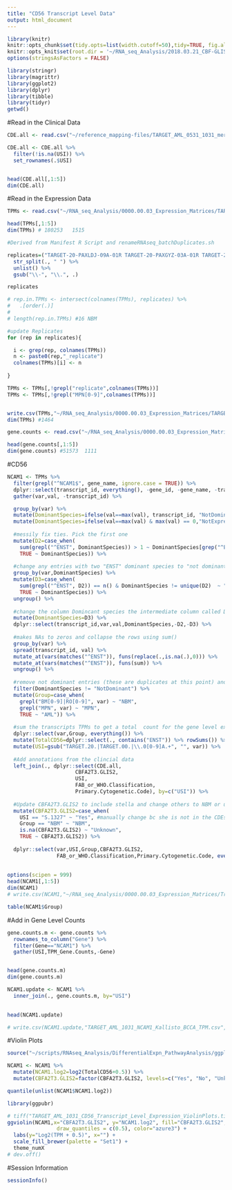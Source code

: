 ```yaml
---
title: "CD56 Transcript Level Data"
output: html_document
---
```



```r
library(knitr)
knitr::opts_chunk$set(tidy.opts=list(width.cutoff=50),tidy=TRUE, fig.align='center', fig.height=5, fig.width=8)
knitr::opts_knit$set(root.dir = '~/RNA_seq_Analysis/2018.03.21_CBF-GLIS_DEGs_Comprehensive/')
options(stringsAsFactors = FALSE)
```


```r
library(stringr)
library(magrittr)
library(ggplot2)
library(dplyr)
library(tibble)
library(tidyr)
getwd()
```



#Read in the Clinical Data

```r
CDE.all <- read.csv("~/reference_mapping-files/TARGET_AML_0531_1031_merged_CDEs_1.10.19.csv")

CDE.all <- CDE.all %>%
  filter(!is.na(USI)) %>%
  set_rownames(.$USI)


head(CDE.all[,1:5])
dim(CDE.all)
```


#Read in the Expression Data

```r
TPMs <- read.csv("~/RNA_seq_Analysis/0000.00.03_Expression_Matrices/TARGET_AML_MPN_1031_kallisto_withGeneID_TPM.csv")

head(TPMs[,1:5])
dim(TPMs) # 180253   1515
```

```r
#Derived from Manifest R Script and renameRNAseq_batchDuplicates.sh

replicates=("TARGET-20-PAXLDJ-09A-01R TARGET-20-PAXGYZ-03A-01R TARGET-20-PAXEBW-09A-01R TARGET-20-PAWTSD-09A-01R TARGET-20-PAWMHE-09A-01R TARGET-20-PAWKIW-03A-01R TARGET-20-PAWEYY-09A-01R TARGET-20-PAVWRI-09A-01R TARGET-20-PAVTRU-09A-01R TARGET-20-PAVHWK-09A-01R TARGET-20-PAVBVP-09A-01R TARGET-20-PAUVIB-09A-01R TARGET-20-PAUUTI-09A-01R TARGET-20-PATISD-09A-01R TARGET-20-PATGIG-03A-01R TARGET-20-PATESX-09A-01R TARGET-20-PASRLS-09A-01R TARGET-20-PASLTF-09A-01R TARGET-20-PASIEJ-09A-01R TARGET-20-PARVSF-09A-01R TARGET-20-PALHWN-09A-01R TARGET-00-BM5776-14A-01R TARGET-00-BM5759-14A-01R TARGET-00-BM5756-14A-01R TARGET-00-BM5751-14A-01R TARGET-00-BM5682-14A-01R TARGET-00-BM5233-14A-01R TARGET-00-BM5136-09A-01R TARGET-00-BM5108-09A-01R TARGET-00-BM4641-14A-01R TARGET-00-BM4616-14A-01R TARGET-00-BM4508-14A-01R TARGET-00-BM4473-14A-01R TARGET-00-BM4404-14A-01R TARGET-00-BM4203-14A-01R TARGET-00-BM3969-14A-01R TARGET-00-BM3897-14A-01R") %>%
  str_split(., " ") %>%
  unlist() %>%
  gsub("\\-", "\\.", .)

replicates
```

```r
# rep.in.TPMs <- intersect(colnames(TPMs), replicates) %>%
#   .[order(.)]
# 
# length(rep.in.TPMs) #16 NBM

#update Replicates 
for (rep in replicates){

  i <- grep(rep, colnames(TPMs))
  n <- paste0(rep,"_replicate")
  colnames(TPMs)[i] <- n
  
}

```


```r
TPMs <- TPMs[,!grepl("replicate",colnames(TPMs))]
TPMs <- TPMs[,!grepl("MPN[0-9]",colnames(TPMs))]


write.csv(TPMs,"~/RNA_seq_Analysis/0000.00.03_Expression_Matrices/TARGET_AML_1031_kallisto_withGeneID_TPM.csv")
dim(TPMs) #1464
```


```r
gene.counts <- read.csv("~/RNA_seq_Analysis/0000.00.03_Expression_Matrices/TARGET_AML_AAML1031_dupGenesRemoved_TPM.csv", row.names=1)

head(gene.counts[,1:5])
dim(gene.counts) #51573  1111
```




#CD56 

```r
NCAM1 <- TPMs %>%
  filter(grepl("^NCAM1$", gene_name, ignore.case = TRUE)) %>%
  dplyr::select(transcript_id, everything(), -gene_id, -gene_name, -transcript_name) %>%
  gather(var,val, -transcript_id) %>%

  group_by(var) %>%
  mutate(DominantSpecies=ifelse(val==max(val), transcript_id, "NotDominant")) %>%
  mutate(DominantSpecies=ifelse(val==max(val) & max(val) == 0,"NotExpressed",DominantSpecies)) %>%
  
  #messily fix ties. Pick the first one
  mutate(D2=case_when(
    sum(grepl("^ENST", DominantSpecies)) > 1 ~ DominantSpecies[grep("^ENST", DominantSpecies)[1]], 
    TRUE ~ DominantSpecies)) %>% 
  
  #change any entries with two "ENST" dominant species to "not dominant" status
  group_by(var,DominantSpecies) %>%
  mutate(D3=case_when(
    sum(grepl("^ENST", D2)) == n() & DominantSpecies != unique(D2)  ~ "NotDominant",
    TRUE ~ DominantSpecies)) %>%
  ungroup() %>%
  
  #change the column Domincant species the intermediate column called D3
  mutate(DominantSpecies=D3) %>%
  dplyr::select(transcript_id,var,val,DominantSpecies,-D2,-D3) %>%
  
  #makes NAs to zeros and collapse the rows using sum()
  group_by(var) %>%
  spread(transcript_id, val) %>%
  mutate_at(vars(matches("^ENST")), funs(replace(.,is.na(.),0))) %>%
  mutate_at(vars(matches("^ENST")), funs(sum)) %>%
  ungroup() %>%
  
  #remove not dominant entries (these are duplicates at this point) and define groups
  filter(DominantSpecies != "NotDominant") %>%
  mutate(Group=case_when(
    grepl("BM[0-9]|RO[0-9]", var) ~ "NBM", 
    grepl("MPN", var) ~ "MPN",
    TRUE ~ "AML")) %>%
  
  #sum the transcripts TPMs to get a total  count for the gene level expression
  dplyr::select(var,Group, everything()) %>%
  mutate(TotalCD56=dplyr::select(., contains("ENST")) %>% rowSums()) %>%
  mutate(USI=gsub("TARGET.20.|TARGET.00.|\\.0[0-9]A.+", "", var)) %>%
  
  #Add annotations from the clincial data
  left_join(., dplyr::select(CDE.all,
                      CBFA2T3.GLIS2, 
                      USI, 
                      FAB_or_WHO.Classification, 
                      Primary.Cytogenetic.Code), by=c("USI")) %>%
  
  #Update CBFA2T3.GLIS2 to include stella and change others to NBM or unknown. 
  mutate(CBFA2T3.GLIS2=case_when(
    USI == "S.1327" ~ "Yes", #manually change bc she is not in the CDEs. Stella
    Group == "NBM" ~ "NBM",
    is.na(CBFA2T3.GLIS2) ~ "Unknown",
    TRUE ~ CBFA2T3.GLIS2)) %>%
  
  dplyr::select(var,USI,Group,CBFA2T3.GLIS2,
                FAB_or_WHO.Classification,Primary.Cytogenetic.Code, everything())
  
  
options(scipen = 999)
head(NCAM1[,1:5])
dim(NCAM1)
# write.csv(NCAM1,"~/RNA_seq_Analysis/0000.00.03_Expression_Matrices/Transcript_Level_Subsets/TARGET_AML_1031_NCAM1_Transcript_Expression_TPM.csv", row.names = FALSE)
```


```r
table(NCAM1$Group)
```



#Add in Gene Level Counts 

```r
gene.counts.m <- gene.counts %>%
  rownames_to_column("Gene") %>%
  filter(Gene=="NCAM1") %>%
  gather(USI,TPM_Gene.Counts,-Gene)


head(gene.counts.m)
dim(gene.counts.m)
```


```r
NCAM1.update <- NCAM1 %>%
  inner_join(., gene.counts.m, by="USI")
  

head(NCAM1.update)

# write.csv(NCAM1.update,"TARGET_AML_1031_NCAM1_Kallisto_BCCA_TPM.csv", row.names = FALSE)
```





#Violin Plots 


```r
source("~/scripts/RNAseq_Analysis/DifferentialExpn_PathwayAnalysis/ggplot_Themes_Function.r")
```


```r
NCAM1 <- NCAM1 %>%
  mutate(NCAM1.log2=log2(TotalCD56+0.5)) %>%
  mutate(CBFA2T3.GLIS2=factor(CBFA2T3.GLIS2, levels=c("Yes", "No", "Unknown", "NBM")))

quantile(unlist(NCAM1$NCAM1.log2))
```


```r
library(ggpubr)

# tiff("TARGET_AML_1031_CD56_Transcript_Level_Expression_ViolinPlots.tiff", height = 5, width = 10, units="in", res=600)
ggviolin(NCAM1,x="CBFA2T3.GLIS2", y="NCAM1.log2", fill="CBFA2T3.GLIS2",
                draw_quantiles = c(0.5), color="azure3") +
  labs(y="Log2(TPM + 0.5)", x="") + 
  scale_fill_brewer(palette = "Set1") + 
  theme_numX
# dev.off()
```









#Session Information 

```r
sessionInfo()
```
